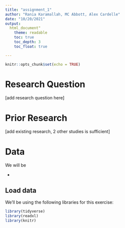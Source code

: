 ```yaml
---
title: "assignment_1"
author: "Rania Karamallah, MC Abbott, Alex Cardelle"
date: "10/20/2021"
output: 
  html_document"
    theme: readable
    toc: true
    toc_depth: 3
    toc_float: true

---
```


```r
knitr::opts_chunk$set(echo = TRUE)
```

# Research Question

[add research question here]

# Prior Research

[add existing research, 2 other studies is sufficient]

# Data

We will be

* 

## Load data

We’ll be using the following libraries for this exercise:

```r
library(tidyverse)
library(readxl)
library(knitr)
```

